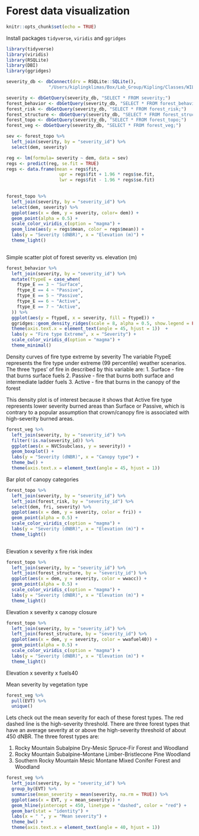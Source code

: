 # Forest data visualization {#dataviz}


```r
knitr::opts_chunk$set(echo = TRUE)
```

Install packages `tidyverse`, `viridis` and `ggridges`

```r
library(tidyverse)
library(viridis)
library(RSQLite)
library(DBI)
library(ggridges)
```


```r
severity_db <- dbConnect(drv = RSQLite::SQLite(),
                "/Users/kiplingklimas/Box/Lab_Group/Kipling/Classes/WILD6900_EcoRepSci/Term_project/Term_project/database/severity.db")

severity <- dbGetQuery(severity_db, "SELECT * FROM severity;")
forest_behavior <- dbGetQuery(severity_db, "SELECT * FROM forest_behavior;")
forest_risk <- dbGetQuery(severity_db, "SELECT * FROM forest_risk;")
forest_structure <- dbGetQuery(severity_db, "SELECT * FROM forest_structure;")
forest_topo <- dbGetQuery(severity_db, "SELECT * FROM forest_topo;")
forest_veg <- dbGetQuery(severity_db, "SELECT * FROM forest_veg;")
```


```r
sev <- forest_topo %>% 
  left_join(severity, by = "severity_id") %>% 
  select(dem, severity)

reg <- lm(formula= severity ~ dem, data = sev)
regs <- predict(reg, se.fit = TRUE)
regs <- data.frame(mean = regs$fit,
                    upr = regs$fit + 1.96 * regs$se.fit,
                    lwr = regs$fit - 1.96 * regs$se.fit)
            

forest_topo %>% 
  left_join(severity, by = "severity_id") %>% 
  select(dem, severity) %>% 
  ggplot(aes(x = dem, y = severity, color= dem)) +
  geom_point(alpha = 0.5) +
  scale_color_viridis_c(option = "magma") +
  geom_line(aes(y = regs$mean, color = regs$mean)) +
  labs(y = "Severity (dNBR)", x = "Elevation (m)") +
  theme_light() 
  

```

Simple scatter plot of forest severity vs. elevation (m)



```r
forest_behavior %>% 
  left_join(severity, by = "severity_id") %>% 
  mutate(ftypeE = case_when(
    ftype_E == 3 ~ "Surface",
    ftype_E == 4 ~ "Passive",
    ftype_E == 5 ~ "Passive",
    ftype_E == 6 ~ "Active",
    ftype_E == 7 ~ "Active",
  )) %>% 
  ggplot(aes(y = ftypeE, x = severity, fill = ftypeE)) +
  ggridges::geom_density_ridges(scale = 8, alpha = 0.5, show.legend = FALSE) +
  theme(axis.text.x = element_text(angle = 45, hjust = 1))  +
  labs(y = "Fire type Extreme", x = "Severity") +
  scale_color_viridis_d(option = "magma") +
  theme_minimal()

```

Density curves of fire type extreme by severity
The variable FtypeE represents the fire type under extreme (99 percentile) weather scenarios. 
The three 'types' of fire in described by this variable are: 
1. Surface - fire that burns surface fuels 
2. Passive - fire that burns both surface and intermediate ladder fuels
3. Active - fire that burns in the canopy of the forest

This density plot is of interest because it shows that Active fire type represents lower severity burned areas than
Surface or Passive, which is contrary to a popular assumption that crown/canopy fire is associated with high-severity 
burned areas.

```r
forest_veg %>% 
  left_join(severity, by = "severity_id") %>% 
  filter(!is.na(severity_id)) %>% 
  ggplot(aes(x = NVCSsubclass, y = severity)) +
  geom_boxplot() +
  labs(y = "Severity (dNBR)", x = "Canopy type") +
  theme_bw() +
  theme(axis.text.x = element_text(angle = 45, hjust = 1)) 
```

Bar plot of canopy categories

```r
forest_topo %>% 
  left_join(severity, by = "severity_id") %>% 
  left_join(forest_risk, by = "severity_id") %>% 
  select(dem, fri, severity) %>% 
  ggplot(aes(x = dem, y = severity, color = fri)) +
  geom_point(alpha = 0.5) +
  scale_color_viridis_c(option = "magma") +
  labs(y = "Severity (dNBR)", x = "Elevation (m)") +
  theme_light() 
  
```

Elevation x severity x fire risk index

```r
forest_topo %>% 
  left_join(severity, by = "severity_id") %>% 
  left_join(forest_structure, by = "severity_id") %>% 
  ggplot(aes(x = dem, y = severity, color = wwacc)) +
  geom_point(alpha = 0.5) +
  scale_color_viridis_c(option = "magma") +
  labs(y = "Severity (dNBR)", x = "Elevation (m)") +
  theme_light() 

```

Elevation x severity x canopy closure

```r
forest_topo %>% 
  left_join(severity, by = "severity_id") %>% 
  left_join(forest_structure, by = "severity_id") %>% 
  ggplot(aes(x = dem, y = severity, color = wwafuel40)) +
  geom_point(alpha = 0.5) +
  scale_color_viridis_c(option = "magma") +
  labs(y = "Severity (dNBR)", x = "Elevation (m)") +
  theme_light()

```

Elevation x severity x fuels40

Mean severity by vegetation type

``` r
forest_veg %>% 
  pull(EVT) %>% 
  unique()
```

Lets check out the mean severity for each of these forest types. 
The red dashed line is the high-severity threshold. 
There are three forest types that have an average severity at or above the high-severity threshold of about 450 dNBR.
The three forest types are: 

1. Rocky Mountain Subalpine Dry-Mesic Spruce-Fir Forest and Woodland
2. Rocky Mountain Subalpine-Montane Limber-Bristlecone Pine Woodland
3. Southern Rocky Mountain Mesic Montane Mixed Conifer Forest and Woodland


```r
forest_veg %>% 
  left_join(severity, by = "severity_id") %>% 
  group_by(EVT) %>% 
  summarise(mean_severity = mean(severity, na.rm = TRUE)) %>% 
  ggplot(aes(x = EVT, y = mean_severity)) +
  geom_hline(yintercept = 450, linetype = "dashed", color = "red") +
  geom_bar(stat = "identity") +
  labs(x = " ", y = "Mean severity") +
  theme_bw() +
  theme(axis.text.x = element_text(angle = 40, hjust = 1)) 
  
```